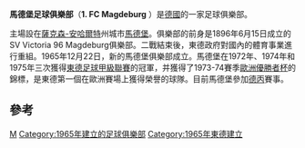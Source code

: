 {{Football club infobox
| clubname   = 馬格德堡<br />'' 1. FC Magdeburg ''
| image      = [[File:FCMagdeburg.jpg|160px]]
| fullname   = 1. FC Magdeburg
| nickname   = FCM, Der Club
| founded    = 1965年12月22日
| ground     = MDCC-Arena
| city       = [[馬德堡|馬德堡]]
| capacity   = 30,098
| chairman   = Peter Fechner
| manager    = Christian Titz
| trainer    = 
| league     = [[德國足球乙級聯賽|德國足球乙級聯賽]]
| season     = [[2021年至2022年德國足球丙級聯賽|2021–22]]
| position   = 德丙，第 1 位（升班）
| pattern_la1=|pattern_b1=__whitestripeonright|pattern_ra1=
| leftarm1=0000FF|body1=0000FF|rightarm1=0000FF|shorts1=FFFFFF|socks1=0000FF
| pattern_la2=|pattern_b2=|pattern_ra2=
| leftarm2=FFFFFF|body2=FFFFFF|rightarm2=FFFFFF|shorts2=FFFFFF|socks2=FFFFFF
}}
'''馬德堡足球俱樂部'''（'''1. FC Magdeburg''' ）是[[德國|德國]]的一家足球俱樂部。

主場設在[[薩克森-安哈爾特|薩克森-安哈爾特]]州城市[[馬德堡|馬德堡]]。俱樂部的前身是1896年6月15日成立的SV Victoria 96 Magdeburg俱樂部。二戰結束後，東德政府對國內的體育事業進行重組。1965年12月22日，新的馬德堡俱樂部成立。馬德堡在1972年、1974年和1975年三次獲得[[東德足球甲級聯賽|東德足球甲級聯賽]]的冠軍，并獲得了1973-74賽季[[歐洲優勝者杯|歐洲優勝者杯]]的錦標，是東德第一個在歐洲賽場上獲得榮譽的球隊。目前馬德堡參加[[德国足球丙级联赛|德丙]]賽事。

==參考==
{{reflist}}
{{德乙}}
[[Category:德國足球俱樂部|M]]
[[Category:1965年建立的足球俱樂部|Category:1965年建立的足球俱樂部]]
[[Category:1965年東德建立|Category:1965年東德建立]]